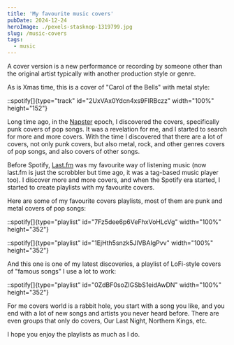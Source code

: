 ```yaml
---
title: 'My favourite music covers'
pubDate: 2024-12-24
heroImage: ./pexels-stasknop-1319799.jpg
slug: /music-covers
tags:
  - music
---
```


A cover version is a new performance or recording by someone other than the original artist typically with another production style or genre.

As is Xmas time, this is a cover of "Carol of the Bells" with metal style:

::spotify[]{type="track" id="2UxVAx0Ydcn4xs9FIRBczz" width="100%" height="152"}

Long time ago, in the [Napster](https://en.wikipedia.org/wiki/Napster) epoch, I discovered the covers, specifically punk covers of pop songs. It was a revelation for me, and I started to search for more and more covers. With the time I discovered that there are a lot of covers, not only punk covers, but also metal, rock, and other genres covers of pop songs, and also covers of other songs.

Before Spotify, [Last.fm](https://www.last.fm/user/gasman40) was my favourite way of listening music (now last.fm is just the scrobbler but time ago, it was a tag-based music player too). I discover more and more covers, and when the Spotify era started, I started to create playlists with my favourite covers.

Here are some of my favourite covers playlists, most of them are punk and metal covers of pop songs:

::spotify[]{type="playlist" id="7Fz5dee6p6VeFhxVoHLcVg" width="100%" height="352"}

::spotify[]{type="playlist" id="1EjHth5snzk5JlVBAIgPvv" width="100%" height="352"}

And this one is one of my latest discoveries, a playlist of LoFi-style covers of "famous songs" I use a lot to work:

::spotify[]{type="playlist" id="0ZdBF0soZIGSbS1eidAwDN" width="100%" height="352"}

For me covers world is a rabbit hole, you start with a song you like, and you end with a lot of new songs and artists you never heard before. There are even groups that only do covers, Our Last Night, Northern Kings, etc.

I hope you enjoy the playlists as much as I do.
